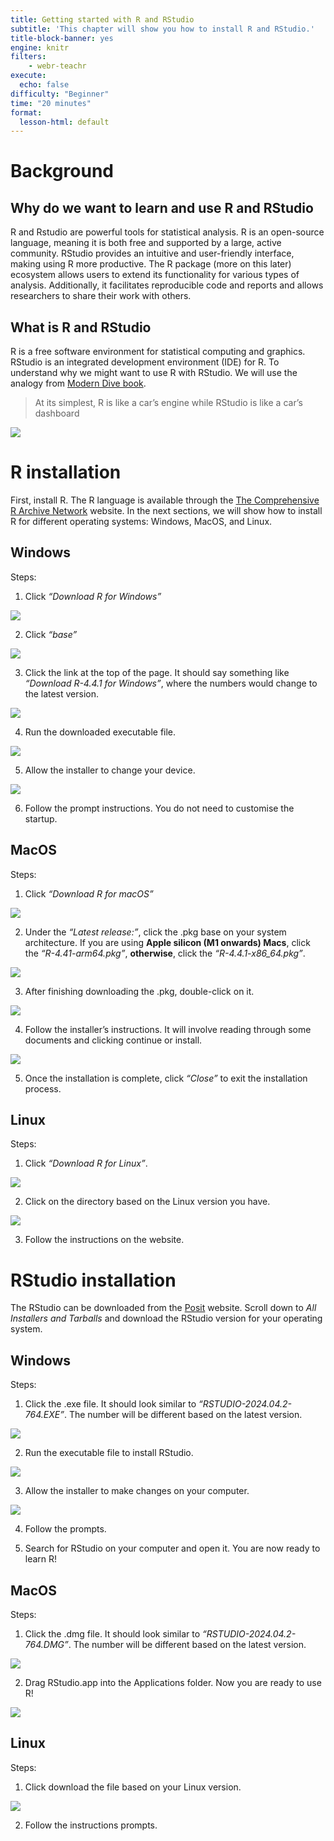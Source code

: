 ```yaml
---
title: Getting started with R and RStudio
subtitle: 'This chapter will show you how to install R and RStudio.'
title-block-banner: yes
engine: knitr
filters:
    - webr-teachr
execute: 
  echo: false
difficulty: "Beginner"
time: "20 minutes"
format:
  lesson-html: default
---
```


# Background

## Why do we want to learn and use R and RStudio

R and Rstudio are powerful tools for statistical analysis. R is an open-source language, meaning it is both free and supported by a large, active community. RStudio provides an intuitive and user-friendly interface, making using R more productive. The R package (more on this later) ecosystem allows users to extend its functionality for various types of analysis. Additionally, it facilitates reproducible code and reports and allows researchers to share their work with others.


## What is R and RStudio

R is a free software environment for statistical computing and graphics. RStudio is an integrated development environment (IDE) for R. To understand why we might want to use R with RStudio. We will use the analogy from [Modern Dive book](https://moderndive.com/1-getting-started.html#r-rstudio). 

>  At its simplest, R is like a car’s engine while RStudio is like a car’s dashboard

![](resources/R_vs_RStudio.png)

# R installation

First, install R. The R language is available through the [The Comprehensive R Archive Network](http://cran.r-project.org/) website. In the next sections, we will show how to install R for different operating systems: Windows, MacOS, and Linux. 

## Windows

Steps:

1. Click *"Download R for Windows"*

![](resources/R_install_windows_1.png)

2. Click *"base"*

![](resources/R_install_windows_2.png)

3. Click the link at the top of the page. It should say something like *"Download R-4.4.1 for Windows"*, where the numbers would change to the latest version.

![](resources/R_install_windows_3.png)

4. Run the downloaded executable file.

![](resources/R_install_windows_4.png)

5. Allow the installer to change your device.

![](resources/R_install_windows_5.png)

6. Follow the prompt instructions. You do not need to customise the startup.

## MacOS

Steps:

1. Click *"Download R for macOS"*

![](resources/R_install_macos_1.png)

2. Under the *"Latest release:"*, click the .pkg base on your system architecture. If you are using **Apple silicon (M1 onwards) Macs**, click the *"R-4.41-arm64.pkg"*, **otherwise**, click the *"R-4.4.1-x86_64.pkg"*.

![](resources/R_install_macos_2.png)

3. After finishing downloading the .pkg, double-click on it.

![](resources/R_install_macos_3.png)

4. Follow the installer's instructions. It will involve reading through some documents and clicking continue or install.

![](resources/R_install_macos_4.png)

5. Once the installation is complete, click *"Close"* to exit the installation process.

## Linux

Steps:

1. Click *"Download R for Linux"*.

![](resources/R_install_linux_1.png)

2. Click on the directory based on the Linux version you have.

![](resources/R_install_linux_2.png)

3. Follow the instructions on the website.

# RStudio installation

The RStudio can be downloaded from the [Posit](https://posit.co/download/rstudio-desktop/) website. Scroll down to *All Installers and Tarballs* and download the RStudio version for your operating system.

## Windows

Steps:

1. Click the .exe file. It should look similar to *"RSTUDIO-2024.04.2-764.EXE"*. The number will be different based on the latest version.

![](resources/RStudio_install_windows.png)

2. Run the executable file to install RStudio.

![](resources/RStudio_install_windows_1.png)

3. Allow the installer to make changes on your computer.

![](resources/RStudio_install_windows_2.png)

4. Follow the prompts.

5. Search for RStudio on your computer and open it. You are now ready to learn R!

## MacOS

Steps:

1. Click the .dmg file. It should look similar to *"RSTUDIO-2024.04.2-764.DMG"*. The number will be different based on the latest version.

![](resources/RStudio_install_Mac.png)

2. Drag RStudio.app into the Applications folder. Now you are ready to use R!

![](resources/RStudio_Install_Mac_1.png)

## Linux

Steps:

1. Click download the file based on your Linux version.

![](resources/RStudio_install_linux.png)

2. Follow the instructions prompts.